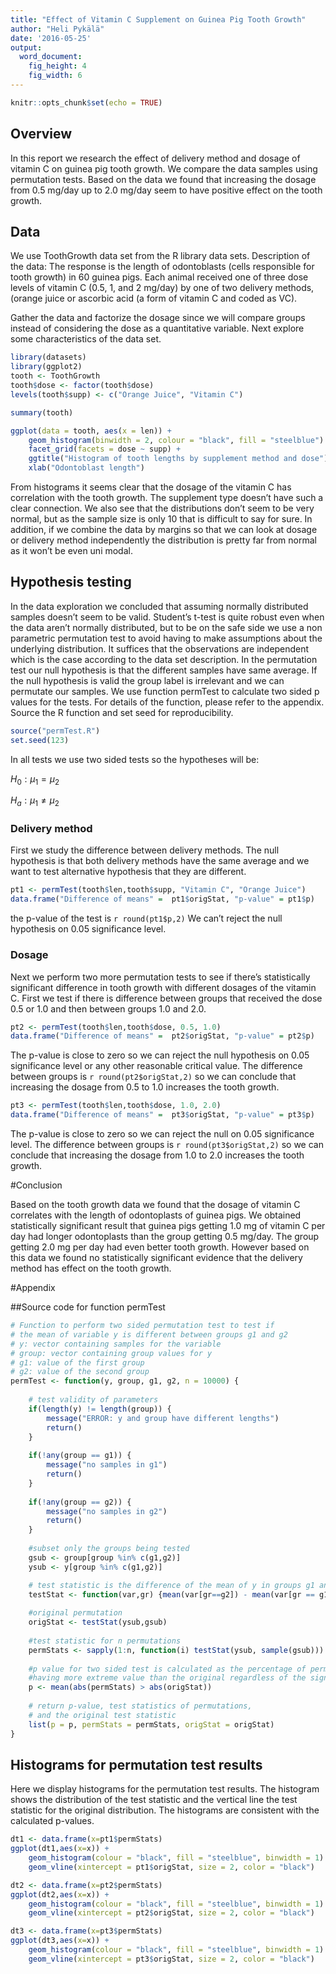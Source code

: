 ```yaml
---
title: "Effect of Vitamin C Supplement on Guinea Pig Tooth Growth"
author: "Heli Pykälä"
date: '2016-05-25'
output: 
  word_document: 
    fig_height: 4
    fig_width: 6
---
```


```r
knitr::opts_chunk$set(echo = TRUE)
```

## Overview

In this report we research the effect of delivery method and dosage of vitamin C on guinea pig tooth growth. We compare the data samples using permutation tests. Based on the data we found that increasing the dosage from 0.5 mg/day up to 2.0 mg/day seem to have positive effect on the tooth growth.


## Data

We use ToothGrowth data set from the R library data sets. Description of the data: The response is the length of odontoblasts (cells responsible for tooth growth) in 60 guinea pigs. Each animal received one of three dose levels of vitamin C (0.5, 1, and 2 mg/day) by one of two delivery methods, (orange juice or ascorbic acid (a form of vitamin C and coded as VC).

Gather the data and factorize the dosage since we will compare groups instead of considering the dose as a quantitative variable. Next explore some characteristics of the data set.

```r
library(datasets)
library(ggplot2)
tooth <- ToothGrowth
tooth$dose <- factor(tooth$dose)
levels(tooth$supp) <- c("Orange Juice", "Vitamin C")

summary(tooth)    
```

```r
ggplot(data = tooth, aes(x = len)) + 
    geom_histogram(binwidth = 2, colour = "black", fill = "steelblue") + 
    facet_grid(facets = dose ~ supp) +
    ggtitle("Histogram of tooth lengths by supplement method and dose") +
    xlab("Odontoblast length")
```

From histograms it seems clear that the dosage of the vitamin C has correlation with the tooth growth. The supplement type doesn't have such a clear connection. We also see that the distributions don't seem to be very normal, but as the sample size is only 10 that is difficult to say for sure. In addition, if we combine the data by margins so that we can look at dosage or delivery method independently the distribution is pretty far from normal as it won't be even uni modal.

## Hypothesis testing

In the data exploration we concluded that assuming normally distributed samples doesn't seem to be valid. Student's t-test is quite robust even when the data aren't normally distributed, but to be on the safe side we use a non parametric permutation test to avoid having to make assumptions about the underlying distribution. It suffices that the observations are independent which is the case according to the data set description. In the permutation test our null hypothesis is that the different samples have same average. If the null hypothesis is valid the group label is irrelevant and we can permutate our samples. We use function permTest to calculate two sided p values for the tests. For details of the function, please refer to the appendix. Source the R function and set seed for reproducibility.
```r
source("permTest.R")
set.seed(123)
```
In all tests we use two sided tests so the hypotheses will be:

$H_0: \mu_{1} = \mu_{2}$ 

$H_a: \mu_{1} \neq \mu_{2}$

### Delivery method

First we study the difference between delivery methods. The null hypothesis is that both delivery methods have the same average and we want to test alternative hypothesis that they are different. 


```r
pt1 <- permTest(tooth$len,tooth$supp, "Vitamin C", "Orange Juice")
data.frame("Difference of means" =  pt1$origStat, "p-value" = pt1$p)
```

the p-value of the test is `r round(pt1$p,2)` We can't reject the null hypothesis on 0.05 significance level.

### Dosage

Next we perform two more permutation tests to see if there's statistically significant difference in tooth growth with different dosages of the vitamin C. First we test if there is difference between groups that received the dose 0.5 or 1.0 and then between groups 1.0 and 2.0.

```r
pt2 <- permTest(tooth$len,tooth$dose, 0.5, 1.0)
data.frame("Difference of means" =  pt2$origStat, "p-value" = pt2$p)
```
The p-value is close to zero so we can reject the null hypothesis on 0.05 significance level or any other reasonable critical value. The difference between groups is `r round(pt2$origStat,2)` so we can conclude that increasing the dosage from 0.5 to 1.0 increases the tooth growth.

```r
pt3 <- permTest(tooth$len,tooth$dose, 1.0, 2.0)
data.frame("Difference of means" =  pt3$origStat, "p-value" = pt3$p)
```
The p-value is close to zero so we can reject the null on 0.05 significance level. The difference between groups is `r round(pt3$origStat,2)` so we can conclude that increasing the dosage from 1.0 to 2.0 increases the tooth growth.

#Conclusion

Based on the tooth growth data we found that the dosage of vitamin C correlates with the length of odontoplasts of guinea pigs. We obtained statistically significant result that guinea pigs getting 1.0 mg of vitamin C per day had longer odontoplasts than the group getting 0.5 mg/day. The group getting 2.0 mg per day had even better tooth growth. However based on this data we found no statistically significant evidence that the delivery method has effect on the tooth growth.


#Appendix

##Source code for function permTest 

```r
# Function to perform two sided permutation test to test if 
# the mean of variable y is different between groups g1 and g2
# y: vector containing samples for the variable
# group: vector containing group values for y
# g1: value of the first group
# g2: value of the second group
permTest <- function(y, group, g1, g2, n = 10000) {
    
    # test validity of parameters
    if(length(y) != length(group)) {
        message("ERROR: y and group have different lengths")
        return()
    }
    
    if(!any(group == g1)) {
        message("no samples in g1")
        return()
    }
    
    if(!any(group == g2)) {
        message("no samples in g2")
        return()
    }
    
    #subset only the groups being tested
    gsub <- group[group %in% c(g1,g2)]
    ysub <- y[group %in% c(g1,g2)]

    # test statistic is the difference of the mean of y in groups g1 and g2
    testStat <- function(var,gr) {mean(var[gr==g2]) - mean(var[gr == g1])}
    
    #original permutation
    origStat <- testStat(ysub,gsub)
    
    #test statistic for n permutations
    permStats <- sapply(1:n, function(i) testStat(ysub, sample(gsub)))
    
    #p value for two sided test is calculated as the percentage of permutations 
    #having more extreme value than the original regardless of the sign
    p <- mean(abs(permStats) > abs(origStat))
    
    # return p-value, test statistics of permutations, 
    # and the original test statistic
    list(p = p, permStats = permStats, origStat = origStat)
}
```
## Histograms for permutation test results 

Here we display histograms for the permutation test results. The histogram shows the distribution of the test statistic and the vertical line the test statistic for the original distribution. The histograms are consistent with the calculated p-values.

```r
dt1 <- data.frame(x=pt1$permStats)
ggplot(dt1,aes(x=x)) + 
    geom_histogram(colour = "black", fill = "steelblue", binwidth = 1) +
    geom_vline(xintercept = pt1$origStat, size = 2, color = "black")

dt2 <- data.frame(x=pt2$permStats)
ggplot(dt2,aes(x=x)) + 
    geom_histogram(colour = "black", fill = "steelblue", binwidth = 1) +
    geom_vline(xintercept = pt2$origStat, size = 2, color = "black")

dt3 <- data.frame(x=pt3$permStats)
ggplot(dt3,aes(x=x)) + 
    geom_histogram(colour = "black", fill = "steelblue", binwidth = 1) +
    geom_vline(xintercept = pt3$origStat, size = 2, color = "black")

```

